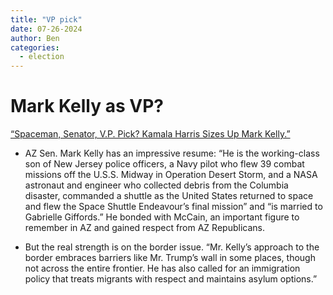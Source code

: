 ```yaml
---
title: "VP pick"
date: 07-26-2024
author: Ben
categories: 
  - election
---
```


# Mark Kelly as VP?
["Spaceman, Senator, V.P. Pick? Kamala Harris Sizes Up Mark Kelly."](https://www.nytimes.com/2024/07/26/us/politics/mark-kelly-kamala-harris-vp.html)

- AZ Sen. Mark Kelly has an impressive resume: "He is the working-class son of New Jersey police officers, a Navy pilot who flew 39 combat missions off the U.S.S. Midway in Operation Desert Storm, and a NASA astronaut and engineer who collected debris from the Columbia disaster, commanded a shuttle as the United States returned to space and flew the Space Shuttle Endeavour’s final mission" and "is married to Gabrielle Giffords." He bonded with McCain, an important figure to remember in AZ and gained respect from AZ Republicans.

- But the real strength is on the border issue. "Mr. Kelly’s approach to the border embraces barriers like Mr. Trump’s wall in some places, though not across the entire frontier. He has also called for an immigration policy that treats migrants with respect and maintains asylum options."

